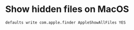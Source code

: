 # Show hidden files on MacOS

```bash copy
defaults write com.apple.finder AppleShowAllFiles YES
```